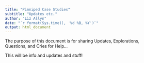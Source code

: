 ```yaml
---
title: "Pinniped Case Studies"
subtitle: "Updates etc."
author: "Liz Allyn"
date: "`r format(Sys.time(), '%d %B, %Y')`"
output: html_document
---
```


The purpose of this document is for sharing Updates, Explorations, Questions, and Cries for Help...



This will be info and updates and stuff!
